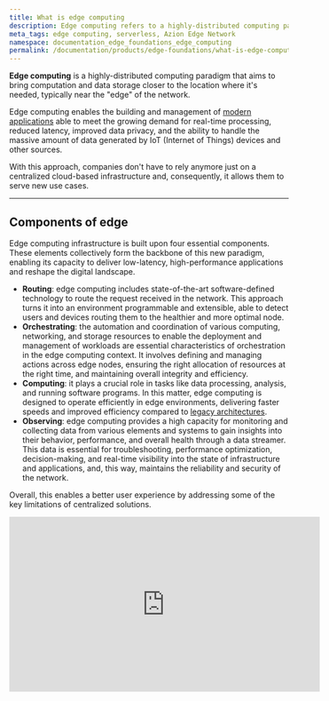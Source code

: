 ```yaml
---
title: What is edge computing
description: Edge computing refers to a highly-distributed computing paradigm that aims to bring computation and data storage closer to the users.
meta_tags: edge computing, serverless, Azion Edge Network
namespace: documentation_edge_foundations_edge_computing
permalink: /documentation/products/edge-foundations/what-is-edge-computing/
---
```


**Edge computing** is a highly-distributed computing paradigm that aims to bring computation and data storage closer to the location where it's needed, typically near the "edge" of the network.

Edge computing enables the building and management of [modern applications](/en/documentation/products/guides/build/overview/) able to meet the growing demand for real-time processing, reduced latency, improved data privacy, and the ability to handle the massive amount of data generated by IoT (Internet of Things) devices and other sources.

With this approach, companies don't have to rely anymore just on a centralized cloud-based infrastructure and, consequently, it allows them to serve new use cases.

---

## Components of edge

Edge computing infrastructure is built upon four essential components. These elements collectively form the backbone of this new paradigm, enabling its capacity to deliver low-latency, high-performance applications and reshape the digital landscape.

- **Routing**: edge computing includes state-of-the-art software-defined technology to route the request received in the network. This approach turns it into an environment programmable and extensible, able to detect users and devices routing them to the healthier and more optimal node.
- **Orchestrating**: the automation and coordination of various computing, networking, and storage resources to enable the deployment and management of workloads are essential characteristics of orchestration in the edge computing context. It involves defining and managing actions across edge nodes, ensuring the right allocation of resources at the right time, and maintaining overall integrity and efficiency.
- **Computing**: it plays a crucial role in tasks like data processing, analysis, and running software programs. In this matter, edge computing is designed to operate efficiently in edge environments, delivering faster speeds and improved efficiency compared to [legacy architectures](/en/documentation/products/edge-foundations/how-edge-computing-works/#edge-vs-legacy-architectures).
- **Observing**: edge computing provides a high capacity for monitoring and collecting data from various elements and systems to gain insights into their behavior, performance, and overall health through a data streamer. This data is essential for troubleshooting, performance optimization, decision-making, and real-time visibility into the state of infrastructure and applications, and, this way, maintains the reliability and security of the network.

Overall, this enables a better user experience by addressing some of the key limitations of centralized solutions.

<iframe
width="560"
height="315"
src="https://www.youtube.com/embed/nVfImVDzjgA?si=Q-XbANd3zurp_SwG"
loading="lazy"
title="Understanding Edge Computing: Key Concepts Simplified"
frameborder="0"
allow="accelerometer; autoplay; clipboard-write; encrypted-media; gyroscope; picture-in-picture; web-share"
allowfullscreen></iframe>

